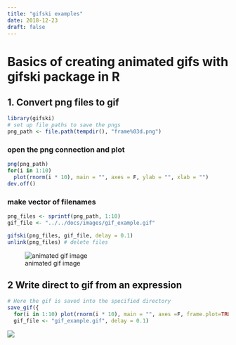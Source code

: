 ```yaml
---
title: "gifski examples"
date: 2018-12-23
draft: false
---
```


# Basics of creating animated gifs with gifski package in R


## 1. Convert png files to gif
```r
library(gifski)
# set up file paths to save the pngs
png_path <- file.path(tempdir(), "frame%03d.png")
```

### open the png connection and plot
```r
png(png_path)
for(i in 1:10)
  plot(rnorm(i * 10), main = "", axes = F, ylab = "", xlab = "")
dev.off()
```

### make vector of filenames
```r
png_files <- sprintf(png_path, 1:10)
gif_file <- "../../docs/images/gif_example.gif"

gifski(png_files, gif_file, delay = 0.1)
unlink(png_files) # delete files
```
![animated gif image](../gif_example.gif "Chapter1")


## 2 Write direct to gif from an expression

```r
# Here the gif is saved into the specified directory
save_gif({
  for(i in 1:10) plot(rnorm(i * 10), main = "", axes =F, frame.plot=TRUE, ylab = "", xlab = "")},
  gif_file <- "gif_example.gif", delay = 0.1)

```
![](../gif_example.gif)
